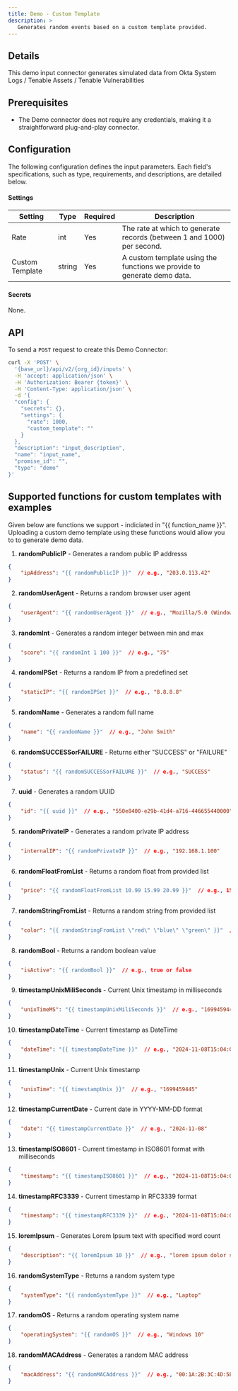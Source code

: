 ```yaml
---
title: Demo - Custom Template
description: >
   Generates random events based on a custom template provided.
---
```


## Details
This demo input connector generates simulated data from Okta System Logs / Tenable Assets / Tenable Vulnerabilities
## Prerequisites
- The Demo connector does not require any credentials, making it a straightforward plug-and-play connector.
## Configuration
The following configuration defines the input parameters. Each field's specifications, such as type, requirements, and descriptions, are detailed below.

#### Settings

| Setting | Type | Required | Description |
|---------|------|----------|-------------|
| Rate | int | Yes | The rate at which to generate records (between 1 and 1000) per second. |
| Custom Template | string | Yes | A custom template using the functions we provide to generate demo data. |

#### Secrets

None.

## API

To send a `POST` request to create this Demo Connector:

```bash
curl -X 'POST' \
  '{base_url}/api/v2/{org_id}/inputs' \
  -H 'accept: application/json' \
  -H 'Authorization: Bearer {token}' \
  -H 'Content-Type: application/json' \
  -d '{
  "config": {
    "secrets": {},
    "settings": {
      "rate": 1000,
      "custom_template": ""
    }
  },
  "description": "input_description",
  "name": "input_name",
  "promise_id": "",
  "type": "demo"
}'
```

## Supported functions for custom templates with examples

Given below are functions we support - indiciated in "{{ function_name }}". Uploading a custom demo template using these functions would allow you to to generate demo data. 

1. **randomPublicIP** - Generates a random public IP addresss

```json
{
    "ipAddress": "{{ randomPublicIP }}"  // e.g., "203.0.113.42"
}
```

2. **randomUserAgent** - Returns a random browser user agent

```json
{
    "userAgent": "{{ randomUserAgent }}"  // e.g., "Mozilla/5.0 (Windows NT 10.0; Win64; x64)..."
}
```

3. **randomInt** - Generates a random integer between min and max

```json
{
    "score": "{{ randomInt 1 100 }}"  // e.g., "75"
}
```

4. **randomIPSet** - Returns a random IP from a predefined set

```json
{
    "staticIP": "{{ randomIPSet }}"  // e.g., "8.8.8.8"
}
```

5. **randomName** - Generates a random full name

```json
{
    "name": "{{ randomName }}"  // e.g., "John Smith"
}
```

6. **randomSUCCESSorFAILURE** - Returns either "SUCCESS" or "FAILURE"

```json
{
    "status": "{{ randomSUCCESSorFAILURE }}"  // e.g., "SUCCESS"
}
```

7. **uuid** - Generates a random UUID

```json
{
    "id": "{{ uuid }}"  // e.g., "550e8400-e29b-41d4-a716-446655440000"
}
```

5. **randomPrivateIP** - Generates a random private IP address

```json
{
    "internalIP": "{{ randomPrivateIP }}"  // e.g., "192.168.1.100"
}
```

6. **randomFloatFromList** - Returns a random float from provided list

```json
{
    "price": "{{ randomFloatFromList 10.99 15.99 20.99 }}"  // e.g., 15.99
}
```

7. **randomStringFromList** - Returns a random string from provided list

```json
{
    "color": "{{ randomStringFromList \"red\" \"blue\" \"green\" }}"  // e.g., "blue"
}
```

8. **randomBool** - Returns a random boolean value

```json
{
    "isActive": "{{ randomBool }}"  // e.g., true or false
}
```

9. **timestampUnixMiliSeconds** - Current Unix timestamp in milliseconds

```json
{
    "unixTimeMS": "{{ timestampUnixMiliSeconds }}"  // e.g., "1699459445000"
}
```

10. **timestampDateTime** - Current timestamp as DateTime

```json
{
    "dateTime": "{{ timestampDateTime }}"  // e.g., "2024-11-08T15:04:05.000Z"
}
```

11. **timestampUnix** - Current Unix timestamp

```json
{
    "unixTime": "{{ timestampUnix }}"  // e.g., "1699459445"
}
```

12. **timestampCurrentDate** - Current date in YYYY-MM-DD format

```json
{
    "date": "{{ timestampCurrentDate }}"  // e.g., "2024-11-08"
}
```

13. **timestampISO8601** - Current timestamp in ISO8601 format with milliseconds

```json
{
    "timestamp": "{{ timestampISO8601 }}"  // e.g., "2024-11-08T15:04:05.999999Z"
}
```

14. **timestampRFC3339** - Current timestamp in RFC3339 format

```json
{
    "timestamp": "{{ timestampRFC3339 }}"  // e.g., "2024-11-08T15:04:05Z07:00"
}
```

15. **loremIpsum** - Generates Lorem Ipsum text with specified word count

```json
{
    "description": "{{ loremIpsum 10 }}"  // e.g., "lorem ipsum dolor sit amet..."
}
```

16. **randomSystemType** - Returns a random system type

```json
{
    "systemType": "{{ randomSystemType }}"  // e.g., "Laptop"
}
```

17. **randomOS** - Returns a random operating system name

```json
{
    "operatingSystem": "{{ randomOS }}"  // e.g., "Windows 10"
}
```

18. **randomMACAddress** - Generates a random MAC address

```json
{
    "macAddress": "{{ randomMACAddress }}"  // e.g., "00:1A:2B:3C:4D:5E"
}
```